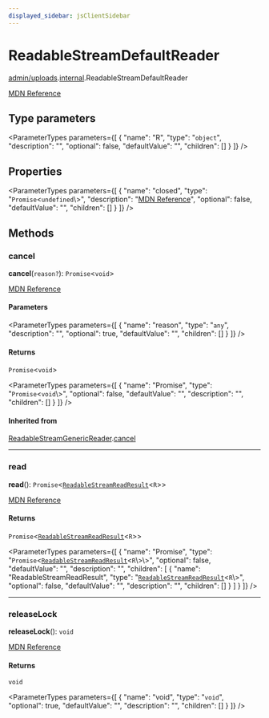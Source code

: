 ```yaml
---
displayed_sidebar: jsClientSidebar
---
```



# ReadableStreamDefaultReader

[admin/uploads](../../modules/admin_uploads.mdx).[internal](../../admin_uploads/modules/admin_uploads.internal.mdx).ReadableStreamDefaultReader

[MDN Reference](https://developer.mozilla.org/docs/Web/API/ReadableStreamDefaultReader)

## Type parameters

<ParameterTypes parameters={[
  {
    "name": "R",
    "type": "`object`",
    "description": "",
    "optional": false,
    "defaultValue": "",
    "children": []
  }
]} />

## Properties

<ParameterTypes parameters={[
  {
    "name": "closed",
    "type": "`Promise`<`undefined`\\>",
    "description": "[MDN Reference](https://developer.mozilla.org/docs/Web/API/ReadableStreamBYOBReader/closed)",
    "optional": false,
    "defaultValue": "",
    "children": []
  }
]} />

## Methods

### cancel

**cancel**(`reason?`): `Promise`<`void`\>

[MDN Reference](https://developer.mozilla.org/docs/Web/API/ReadableStreamBYOBReader/cancel)

#### Parameters

<ParameterTypes parameters={[
  {
    "name": "reason",
    "type": "`any`",
    "description": "",
    "optional": true,
    "defaultValue": "",
    "children": []
  }
]} />

#### Returns

`Promise`<`void`\>

<ParameterTypes parameters={[
  {
    "name": "Promise",
    "type": "`Promise`<`void`\\>",
    "optional": false,
    "defaultValue": "",
    "description": "",
    "children": []
  }
]} />

#### Inherited from

[ReadableStreamGenericReader](admin_uploads.internal.ReadableStreamGenericReader.mdx).[cancel](admin_uploads.internal.ReadableStreamGenericReader.mdx#cancel)

___

### read

**read**(): `Promise`<[`ReadableStreamReadResult`](../../admin_uploads/modules/admin_uploads.internal.mdx#readablestreamreadresult)<`R`\>\>

[MDN Reference](https://developer.mozilla.org/docs/Web/API/ReadableStreamDefaultReader/read)

#### Returns

`Promise`<[`ReadableStreamReadResult`](../../admin_uploads/modules/admin_uploads.internal.mdx#readablestreamreadresult)<`R`\>\>

<ParameterTypes parameters={[
  {
    "name": "Promise",
    "type": "`Promise`<[`ReadableStreamReadResult`](../../admin_uploads/modules/admin_uploads.internal.mdx#readablestreamreadresult)<`R`\\>\\>",
    "optional": false,
    "defaultValue": "",
    "description": "",
    "children": [
      {
        "name": "ReadableStreamReadResult",
        "type": "[`ReadableStreamReadResult`](../../admin_uploads/modules/admin_uploads.internal.mdx#readablestreamreadresult)<`R`\\>",
        "optional": false,
        "defaultValue": "",
        "description": "",
        "children": []
      }
    ]
  }
]} />

___

### releaseLock

**releaseLock**(): `void`

[MDN Reference](https://developer.mozilla.org/docs/Web/API/ReadableStreamDefaultReader/releaseLock)

#### Returns

`void`

<ParameterTypes parameters={[
  {
    "name": "void",
    "type": "`void`",
    "optional": true,
    "defaultValue": "",
    "description": "",
    "children": []
  }
]} />
